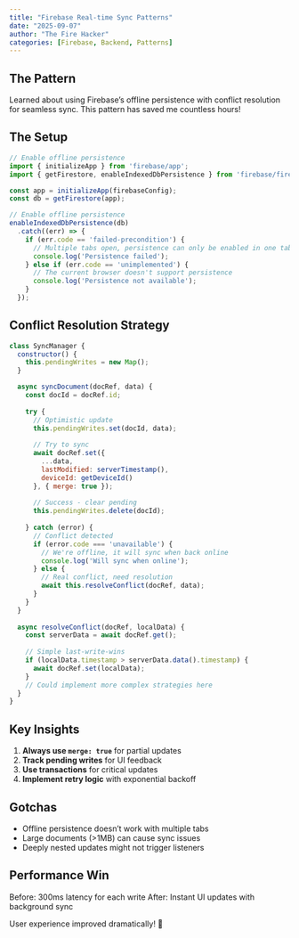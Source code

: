 ```yaml
---
title: "Firebase Real-time Sync Patterns"
date: "2025-09-07"
author: "The Fire Hacker"
categories: [Firebase, Backend, Patterns]
---
```


## The Pattern

Learned about using Firebase's offline persistence with conflict resolution for seamless sync. This pattern has saved me countless hours!

## The Setup

```javascript
// Enable offline persistence
import { initializeApp } from 'firebase/app';
import { getFirestore, enableIndexedDbPersistence } from 'firebase/firestore';

const app = initializeApp(firebaseConfig);
const db = getFirestore(app);

// Enable offline persistence
enableIndexedDbPersistence(db)
  .catch((err) => {
    if (err.code == 'failed-precondition') {
      // Multiple tabs open, persistence can only be enabled in one tab at a time.
      console.log('Persistence failed');
    } else if (err.code == 'unimplemented') {
      // The current browser doesn't support persistence
      console.log('Persistence not available');
    }
  });
```

## Conflict Resolution Strategy

```javascript
class SyncManager {
  constructor() {
    this.pendingWrites = new Map();
  }

  async syncDocument(docRef, data) {
    const docId = docRef.id;
    
    try {
      // Optimistic update
      this.pendingWrites.set(docId, data);
      
      // Try to sync
      await docRef.set({
        ...data,
        lastModified: serverTimestamp(),
        deviceId: getDeviceId()
      }, { merge: true });
      
      // Success - clear pending
      this.pendingWrites.delete(docId);
      
    } catch (error) {
      // Conflict detected
      if (error.code === 'unavailable') {
        // We're offline, it will sync when back online
        console.log('Will sync when online');
      } else {
        // Real conflict, need resolution
        await this.resolveConflict(docRef, data);
      }
    }
  }
  
  async resolveConflict(docRef, localData) {
    const serverData = await docRef.get();
    
    // Simple last-write-wins
    if (localData.timestamp > serverData.data().timestamp) {
      await docRef.set(localData);
    }
    // Could implement more complex strategies here
  }
}
```

## Key Insights

1. **Always use `merge: true`** for partial updates
2. **Track pending writes** for UI feedback
3. **Use transactions** for critical updates
4. **Implement retry logic** with exponential backoff

## Gotchas

- Offline persistence doesn't work with multiple tabs
- Large documents (>1MB) can cause sync issues
- Deeply nested updates might not trigger listeners

## Performance Win

Before: 300ms latency for each write
After: Instant UI updates with background sync

User experience improved dramatically! 🚀